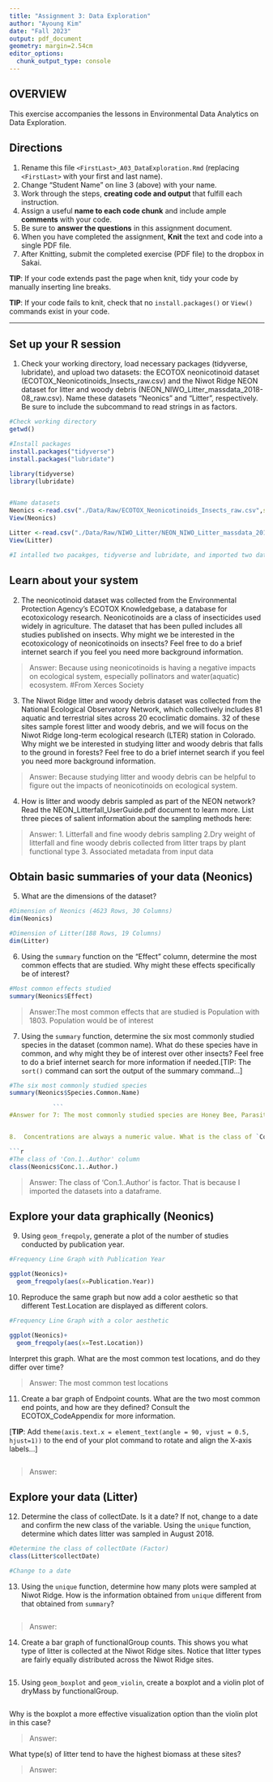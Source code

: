 ```yaml
---
title: "Assignment 3: Data Exploration"
author: "Ayoung Kim"
date: "Fall 2023"
output: pdf_document
geometry: margin=2.54cm
editor_options: 
  chunk_output_type: console
---
```


## OVERVIEW

This exercise accompanies the lessons in Environmental Data Analytics on Data Exploration.

## Directions

1.  Rename this file `<FirstLast>_A03_DataExploration.Rmd` (replacing `<FirstLast>` with your first and last name).
2.  Change "Student Name" on line 3 (above) with your name.
3.  Work through the steps, **creating code and output** that fulfill each instruction. 
4.  Assign a useful **name to each code chunk** and include ample **comments** with your code.
5.  Be sure to **answer the questions** in this assignment document.
6.  When you have completed the assignment, **Knit** the text and code into a single PDF file.
7.  After Knitting, submit the completed exercise (PDF file) to the dropbox in Sakai.

**TIP**: If your code extends past the page when knit, tidy your code by manually inserting line breaks.

**TIP**: If your code fails to knit, check that no `install.packages()` or `View()` commands exist in your code. 

---

## Set up your R session

1.  Check your working directory, load necessary packages (tidyverse, lubridate), and upload two datasets: the ECOTOX neonicotinoid dataset (ECOTOX_Neonicotinoids_Insects_raw.csv) and the Niwot Ridge NEON dataset for litter and woody debris (NEON_NIWO_Litter_massdata_2018-08_raw.csv). Name these datasets "Neonics" and "Litter", respectively. Be sure to include the subcommand to read strings in as factors.

```r
#Check working directory
getwd()

#Install packages 
install.packages("tidyverse")
install.packages("lubridate") 

library(tidyverse)
library(lubridate)


#Name datasets 
Neonics <-read.csv("./Data/Raw/ECOTOX_Neonicotinoids_Insects_raw.csv",stringsAsFactors = TRUE)
View(Neonics)

Litter <-read.csv("./Data/Raw/NIWO_Litter/NEON_NIWO_Litter_massdata_2018-08_raw.csv",stringsAsFactors = TRUE)
View(Litter)

#I intalled two pacakges, tidyverse and lubridate, and imported two datasets from the raw data folder.  
```

## Learn about your system

2.  The neonicotinoid dataset was collected from the Environmental Protection Agency's ECOTOX Knowledgebase, a database for ecotoxicology research. Neonicotinoids are a class of insecticides used widely in agriculture. The dataset that has been pulled includes all studies published on insects. Why might we be interested in the ecotoxicology of neonicotinoids on insects? Feel free to do a brief internet search if you feel you need more background information.

> Answer: Because using neonicotinoids is having a negative impacts on ecological system, especially pollinators and water(aquatic) ecosystem. 
#From Xerces Society 

3.  The Niwot Ridge litter and woody debris dataset was collected from the National Ecological Observatory Network, which collectively includes 81 aquatic and terrestrial sites across 20 ecoclimatic domains. 32 of these sites sample forest litter and woody debris, and we will focus on the Niwot Ridge long-term ecological research (LTER) station in Colorado. Why might we be interested in studying litter and woody debris that falls to the ground in forests? Feel free to do a brief internet search if you feel you need more background information.

> Answer: Because studying litter and woody debris can be helpful to figure out the impacts of neonicotinoids on ecological system.  

4.  How is litter and woody debris sampled as part of the NEON network? Read the NEON_Litterfall_UserGuide.pdf document to learn more. List three pieces of salient information about the sampling methods here:

> Answer: 
 1. Litterfall and fine woody debris sampling
 2.Dry weight of litterfall and fine woody debris collected from litter traps by plant functional type
 3. Associated metadata from input data 

## Obtain basic summaries of your data (Neonics)

5.  What are the dimensions of the dataset?

```r
#Dimension of Neonics (4623 Rows, 30 Columns)
dim(Neonics)

#Dimension of Litter(188 Rows, 19 Columns)
dim(Litter)

```

6.  Using the `summary` function on the "Effect" column, determine the most common effects that are studied. Why might these effects specifically be of interest?

```r
#Most common effects studied 
summary(Neonics$Effect)

```

> Answer:The most common effects that are studied is Population with 1803. Population would be of interest 


7.  Using the `summary` function, determine the six most commonly studied species in the dataset (common name). What do these species have in common, and why might they be of interest over other insects? Feel free to do a brief internet search for more information if needed.[TIP: The `sort()` command can sort the output of the summary command...]

```r
#The six most commonly studied species 
summary(Neonics$Species.Common.Name)

            ```
#Answer for 7: The most commonly studied species are Honey Bee, Parasitic Wasp, Buff Tailed Bumblebee, Carniolan Honey Bee, Bumble Bee, and Italian Honey Bee. 


8.  Concentrations are always a numeric value. What is the class of `Conc.1..Author.` column in the dataset, and why is it not numeric?

```r
#The class of 'Con.1..Author' column
class(Neonics$Conc.1..Author.)
```

> Answer: The class of 'Con.1..Author' is factor. That is because I imported the datasets into a dataframe.

## Explore your data graphically (Neonics)

9.  Using `geom_freqpoly`, generate a plot of the number of studies conducted by publication year.

```r
#Frequency Line Graph with Publication Year

ggplot(Neonics)+
  geom_freqpoly(aes(x=Publication.Year))
```

10. Reproduce the same graph but now add a color aesthetic so that different Test.Location are displayed as different colors.

```r
#Frequency Line Graph with a color aesthetic 

ggplot(Neonics)+
  geom_freqpoly(aes(x=Test.Location))

```

Interpret this graph. What are the most common test locations, and do they differ over time?

> Answer: The most common test locations 

11. Create a bar graph of Endpoint counts. What are the two most common end points, and how are they defined? Consult the ECOTOX_CodeAppendix for more information. 

[**TIP**: Add `theme(axis.text.x = element_text(angle = 90, vjust = 0.5, hjust=1))` to the end of your plot command to rotate and align the X-axis labels...]

```r

```

> Answer:

## Explore your data (Litter)

12. Determine the class of collectDate. Is it a date? If not, change to a date and confirm the new class of the variable. Using the `unique` function, determine which dates litter was sampled in August 2018.

```r
#Determine the class of collectDate (Factor)
class(Litter$collectDate)

#Change to a date 


```

13. Using the `unique` function, determine how many plots were sampled at Niwot Ridge. How is the information obtained from `unique` different from that obtained from `summary`?

```r

```

> Answer:

14. Create a bar graph of functionalGroup counts. This shows you what type of litter is collected at the Niwot Ridge sites. Notice that litter types are fairly equally distributed across the Niwot Ridge sites.

```r

```

15. Using `geom_boxplot` and `geom_violin`, create a boxplot and a violin plot of dryMass by functionalGroup.

```r

```

Why is the boxplot a more effective visualization option than the violin plot in this case?

> Answer:

What type(s) of litter tend to have the highest biomass at these sites?

> Answer:
